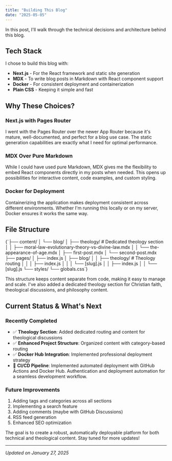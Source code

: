 ```yaml
---
title: "Building This Blog"
date: "2025-05-05"
---
```



In this post, I'll walk through the technical decisions and architecture behind this blog.

## Tech Stack

I chose to build this blog with:

- **Next.js** - For the React framework and static site generation
- **MDX** - To write blog posts in Markdown with React component support  
- **Docker** - For consistent deployment and containerization
- **Plain CSS** - Keeping it simple and fast

## Why These Choices?

### Next.js with Pages Router

I went with the Pages Router over the newer App Router because it's mature, well-documented, and perfect for a blog use case. The static generation capabilities are exactly what I need for optimal performance.

### MDX Over Pure Markdown

While I could have used pure Markdown, MDX gives me the flexibility to embed React components directly in my posts when needed. This opens up possibilities for interactive content, code examples, and custom styling.

### Docker for Deployment

Containerizing the application makes deployment consistent across different environments. Whether I'm running this locally or on my server, Docker ensures it works the same way.

## File Structure

<CodeBlock language="bash" title="Project Structure">
{`├── content/
│   └── blog/
│       ├── theology/              # Dedicated theology section
│       │   ├── moral-law-evolutionary-theory-vs-divine-law.mdx
│       │   └── the-appearance-of-age.mdx
│       ├── first-post.mdx
│       └── second-post.mdx
├── pages/
│   ├── index.js
│   ├── blog/
│   │   ├── theology/              # Theology routing
│   │   │   ├── index.js
│   │   │   └── [slug].js
│   │   ├── index.js
│   │   └── [slug].js
└── styles/
    └── globals.css`}
</CodeBlock>

This structure keeps content separate from code, making it easy to manage and scale. I've also added a dedicated theology section for Christian faith, theological discussions, and philosophy content.

## Current Status & What's Next

### Recently Completed
- ✅ **Theology Section**: Added dedicated routing and content for theological discussions
- ✅ **Enhanced Project Structure**: Organized content with category-based routing
- ✅ **Docker Hub Integration**: Implemented professional deployment strategy
- 🔄 **CI/CD Pipeline**: Implemented automated deployment with GitHub Actions and Docker Hub. Authentication and deployment automation for a seamless development workflow.

### Future Improvements
1. Adding tags and categories across all sections
2. Implementing a search feature
3. Adding comments (maybe with GitHub Discussions)
4. RSS feed generation
5. Enhanced SEO optimization

The goal is to create a robust, automatically deployable platform for both technical and theological content. Stay tuned for more updates!

---

*Updated on January 27, 2025* 